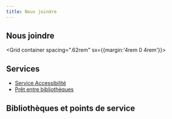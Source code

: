 ```yaml
---
title: Nous joindre
---
```



<Section>

  # Nous joindre

  <Grid container spacing=".62rem" sx={{margin:'4rem 0 4rem'}}>
    <Grid>
      <Card2
      id='a'
        title="Nous écrire"
        Icon={PencilSimple}
        href="#"
      />
    </Grid>
    <Grid>
      <Card2
      id='b'
        title="Clavarder"
        Icon={Chat}
        href="#"
      />
    </Grid>
    <Grid>
      <Card2
        title="Consulter le répertoire"
        Icon={UsersFour}
        href="#"
      />
    </Grid>
    <Grid>
      <Card2
        title="Faire une suggestion d'achat"
        Icon={BookOpenText}
        href="#"
      />
    </Grid>
  </Grid>

  ## Services

  - [Service Accessibilité](#)
  - [Prêt entre bibliothèques](#)

  ## Bibliothèques et points de service

  </Section>